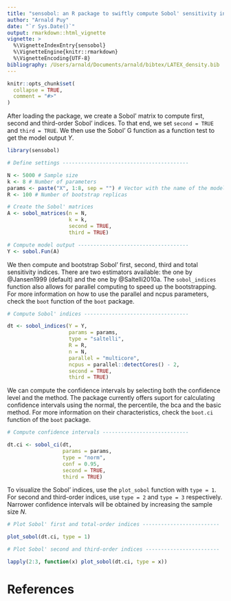 ```yaml
---
title: "sensobol: an R package to swiftly compute Sobol' sensitivity indices"
author: "Arnald Puy"
date: "`r Sys.Date()`"
output: rmarkdown::html_vignette
vignette: >
  %\VignetteIndexEntry{sensobol}
  %\VignetteEngine{knitr::rmarkdown}
  %\VignetteEncoding{UTF-8}
bibliography: /Users/arnald/Documents/arnald/bibtex/LATEX_density.bib
---
```


```r
knitr::opts_chunk$set(
  collapse = TRUE,
  comment = "#>"
)
```


After loading the package, we create a Sobol' matrix to compute first, second and third-order Sobol' indices. To that end, we set `second = TRUE` and `third = TRUE`. We then use the Sobol' G function as a function test to get the model output *Y*.

```r
library(sensobol)

# Define settings -----------------------------------------

N <- 5000 # Sample size
k <- 8 # Number of parameters
params <- paste("X", 1:8, sep = "") # Vector with the name of the model inputs
R <- 100 # Number of bootstrap replicas

# Create the Sobol' matrices
A <- sobol_matrices(n = N, 
                    k = k,
                    second = TRUE, 
                    third = TRUE)

# Compute model output ------------------------------------
Y <- sobol.Fun(A)
```

We then compute and bootstrap Sobol' first, second, third and total sensitivity indices. There are two estimators available: the one by @Jansen1999 (default) and the one by @Saltelli2010a. The `sobol_indices` function also allows for parallel computing to speed up the bootstrapping. For more information on how to use the parallel and ncpus parameters, check the `boot` function of the `boot` package.

```r

# Compute Sobol' indices ----------------------------------

dt <- sobol_indices(Y = Y, 
                    params = params, 
                    type = "saltelli", 
                    R = R,
                    n = N, 
                    parallel = "multicore", 
                    ncpus = parallel::detectCores() - 2, 
                    second = TRUE, 
                    third = TRUE)
```

We can compute the confidence intervals by selecting both the confidence level and the method. The package currently offers suport for calculating confidence intervals using the normal, the percentile, the bca and the basic method. For more information on their characteristics, check the `boot.ci` function of the `boot` package. 

```r

# Compute confidence intervals ----------------------------

dt.ci <- sobol_ci(dt, 
                  params = params, 
                  type = "norm", 
                  conf = 0.95, 
                  second = TRUE, 
                  third = TRUE) 
```

To visualize the Sobol' indices, use the `plot_sobol` function with `type = 1`. For second and third-order indices, use `type = 2` and `type = 3` respectively. Narrower confidence intervals will
be obtained by increasing the sample size *N*.

```r

# Plot Sobol' first and total-order indices -------------------------

plot_sobol(dt.ci, type = 1)
```

```r

# Plot Sobol' second and third-order indices ------------------------

lapply(2:3, function(x) plot_sobol(dt.ci, type = x))
```

# References


